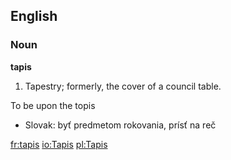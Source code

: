 ==English==

===Noun===

'''tapis'''

#Tapestry; formerly, the cover of a council table.

To be upon the topis
*Slovak: byť predmetom rokovania, prísť na reč

[[fr:tapis]]
[[io:Tapis]]
[[pl:Tapis]]